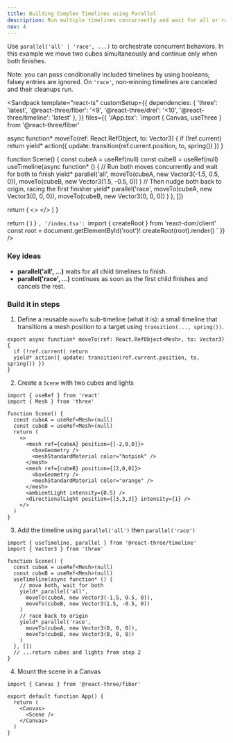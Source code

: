 ```yaml
---
title: Building Complex Timelines using Parallel
description: Run multiple timelines concurrently and wait for all or race the first.
nav: 4
---
```


Use `parallel('all' | 'race', ...)` to orchestrate concurrent behaviors. In this example we move two cubes simultaneously and continue only when both finishes.

Note: you can pass conditionally included timelines by using booleans; falsey entries are ignored. On `'race'`, non‑winning timelines are canceled and their cleanups run.

<Sandpack
  template="react-ts"
  customSetup={{
    dependencies: {
      'three': 'latest',
      '@react-three/fiber': '<9',
      '@react-three/drei': '<10',
      '@react-three/timeline': 'latest'
    },
  }}
  files={{
    '/App.tsx': `import { Canvas, useThree } from '@react-three/fiber'

async function* moveTo(ref: React.RefObject<Mesh>, to: Vector3) {
  if (!ref.current) return
  yield* action({ update: transition(ref.current.position, to, spring()) })
}

function Scene() {
  const cubeA = useRef<Mesh>(null)
  const cubeB = useRef<Mesh>(null)
  useTimeline(async function* () {
    // Run both moves concurrently and wait for both to finish
    yield* parallel('all',
      moveTo(cubeA, new Vector3(-1.5, 0.5, 0)),
      moveTo(cubeB, new Vector3(1.5, -0.5, 0))
    )
    // Then nudge both back to origin, racing the first finisher
    yield* parallel('race',
      moveTo(cubeA, new Vector3(0, 0, 0)),
      moveTo(cubeB, new Vector3(0, 0, 0))
    )
  }, [])

  return (
    <>
      <mesh ref={cubeA} position={[-2,0,0]}>
        <boxGeometry />
        <meshStandardMaterial color="hotpink" />
      </mesh>
      <mesh ref={cubeB} position={[2,0,0]}>
        <boxGeometry />
        <meshStandardMaterial color="orange" />
      </mesh>
      <ambientLight intensity={0.5} />
      <directionalLight position={[3,3,3]} intensity={1} />
    </>
  )
}

  return (
    <Canvas>
      <Scene />
    </Canvas>
  )
}
`,
    '/index.tsx': `import { createRoot } from 'react-dom/client'
const root = document.getElementById('root')!
createRoot(root).render(<App />)
`
  }}
/>

### Key ideas

- **parallel('all', ...)** waits for all child timelines to finish.
- **parallel('race', ...)** continues as soon as the first child finishes and cancels the rest.

### Build it in steps

1) Define a reusable `moveTo` sub-timeline (what it is): a small timeline that transitions a mesh position to a target using `transition(..., spring())`.

```tsx
export async function* moveTo(ref: React.RefObject<Mesh>, to: Vector3) {
  if (!ref.current) return
  yield* action({ update: transition(ref.current.position, to, spring()) })
}
```

2) Create a `Scene` with two cubes and lights

```tsx
import { useRef } from 'react'
import { Mesh } from 'three'

function Scene() {
  const cubeA = useRef<Mesh>(null)
  const cubeB = useRef<Mesh>(null)
  return (
    <>
      <mesh ref={cubeA} position={[-2,0,0]}>
        <boxGeometry />
        <meshStandardMaterial color="hotpink" />
      </mesh>
      <mesh ref={cubeB} position={[2,0,0]}>
        <boxGeometry />
        <meshStandardMaterial color="orange" />
      </mesh>
      <ambientLight intensity={0.5} />
      <directionalLight position={[3,3,3]} intensity={1} />
    </>
  )
}
```

3) Add the timeline using `parallel('all')` then `parallel('race')`

```tsx
import { useTimeline, parallel } from '@react-three/timeline'
import { Vector3 } from 'three'

function Scene() {
  const cubeA = useRef<Mesh>(null)
  const cubeB = useRef<Mesh>(null)
  useTimeline(async function* () {
    // move both, wait for both
    yield* parallel('all',
      moveTo(cubeA, new Vector3(-1.5, 0.5, 0)),
      moveTo(cubeB, new Vector3(1.5, -0.5, 0))
    )
    // race back to origin
    yield* parallel('race',
      moveTo(cubeA, new Vector3(0, 0, 0)),
      moveTo(cubeB, new Vector3(0, 0, 0))
    )
  }, [])
  // ...return cubes and lights from step 2
}
```

4) Mount the scene in a Canvas

```tsx
import { Canvas } from '@react-three/fiber'

export default function App() {
  return (
    <Canvas>
      <Scene />
    </Canvas>
  )
}
```

 
